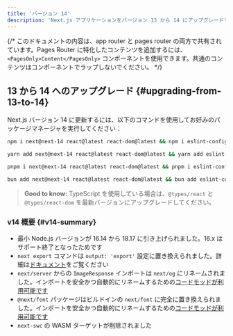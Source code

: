 ```yaml
---
title: 'バージョン 14'
description: 'Next.js アプリケーションをバージョン 13 から 14 にアップグレードする方法を説明します。'
---
```


{/* このドキュメントの内容は、app router と pages router の両方で共有されています。Pages Router に特化したコンテンツを追加するには、`<PagesOnly>Content</PagesOnly>` コンポーネントを使用できます。共通のコンテンツはコンポーネントでラップしないでください。 */}

## 13 から 14 へのアップグレード {#upgrading-from-13-to-14}

Next.js バージョン 14 に更新するには、以下のコマンドを使用してお好みのパッケージマネージャを実行してください：

```bash title="Terminal"
npm i next@next-14 react@latest react-dom@latest && npm i eslint-config-next@next-14 -D
```

```bash title="Terminal"
yarn add next@next-14 react@latest react-dom@latest && yarn add eslint-config-next@next-14 -D
```

```bash title="Terminal"
pnpm i next@next-14 react@latest react-dom@latest && pnpm i eslint-config-next@next-14 -D
```

```bash title="Terminal"
bun add next@next-14 react@latest react-dom@latest && bun add eslint-config-next@next-14 -D
```

> **Good to know:** TypeScript を使用している場合は、`@types/react` と `@types/react-dom` を最新バージョンにアップグレードしてください。

### v14 概要 {#v14-summary}

- 最小 Node.js バージョンが 16.14 から 18.17 に引き上げられました。16.x はサポート終了となったためです
- `next export` コマンドは `output: 'export'` 設定に置き換えられました。詳細は[ドキュメント](https://nextjs.org/docs/app/building-your-application/deploying/static-exports)をご覧ください
- `next/server` からの `ImageResponse` インポートは `next/og` にリネームされました。インポートを安全かつ自動的にリネームするための[コードモッドが利用可能です](/docs/app/building-your-application/upgrading/codemods#next-og-import)
- `@next/font` パッケージはビルドインの `next/font` に完全に置き換えられました。インポートを安全かつ自動的にリネームするための[コードモッドが利用可能です](/docs/app/building-your-application/upgrading/codemods#built-in-next-font)
- `next-swc` の WASM ターゲットが削除されました
